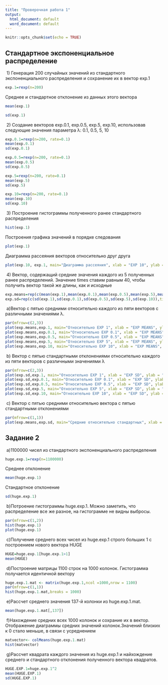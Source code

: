 ```yaml
---
title: "Проверочная работа 1"
output:
  html_document: default
  word_document: default
---
```


```r
knitr::opts_chunk$set(echo = TRUE)
```

## Стандартное экспоненциальное распределение

\ 1)
Генерация 200 случайных значений из стандартного экспоненциального распределения и сохранение их в вектор exp.1
```r
exp.1=rexp(n=200)
```
Среднее и стандартное отклонение из данных этого вектора
```r
mean(exp.1)
```
```r
sd(exp.1)
```

\ 2)
Создание векторов exp.0.1, exp.0.5, exp.5, exp.10, использовав следующие значения параметра λ: 0.1, 0.5, 5, 10
```r
exp.0.1=rexp(n=200, rate=0.1)
mean(exp.0.1)
sd(exp.0.1)

exp.0.5=rexp(n=200, rate=0.1)
mean(exp.0.5)
sd(exp.0.5)

exp.5=rexp(n=200, rate=0.1)
mean(exp.5)
sd(exp.5)

exp.10=rexp(n=200, rate=0.1)
mean(exp.10)
sd(exp.10)
```

\ 3)
Построение гистограммы полученного ранее стандартного распределения
```r
hist(exp.1)
```

Построения графика значений в порядке следования
```r
plot(exp.1)
```

Диаграмма рассеяния векторов относительно друг друга
```r
plot(exp.10, exp.1, main="Диаграмма рассеяния", xlab = "EXP 10", ylab = "EXP 1" )
```


\ 4)
Вектор, содержащий средние значения каждого из 5 полученных ранее распределений. Значение times ставим равным 40, чтобы получить вектор такой же длины, как и исходные
```r
exp.means=rep(c(mean(exp.1),mean(exp.0.1),mean(exp.0.5),mean(exp.5),mean(exp.10)),times=40)
exp.sd=rep(c(sd(exp.1),sd(exp.0.1),sd(exp.0.5),sd(exp.5),sd(exp.10)),times=40)
```
\ a)Вектор с пятью средними относительно каждого из пяти векторов с различными значениями λ.
```r
par(mfrow=c(2,3))
plot(exp.means,exp.1, main="Относительно EXP 1", xlab = "EXP MEANS", ylab = "EXP 1")
plot(exp.means,exp.0.1, main="Относительно EXP 0.1", xlab = "EXP MEANS", ylab = "EXP 0.1")
plot(exp.means,exp.0.5, main="Относительно EXP 0.5", xlab = "EXP MEANS", ylab = "EXP 0.5")
plot(exp.means,exp.5, main="Относительно EXP 5", xlab = "EXP MEANS", ylab = "EXP 5")
plot(exp.means,exp.10, main="Относительно EXP 10", xlab = "EXP MEANS", ylab = "EXP 10")
```

\ b) Вектор с пятью стандартными отклонениями относительно каждого из пяти векторов с различными значениями λ
```r
par(mfrow=c(2,3))
plot(exp.sd,exp.1, main="Относительно EXP 1", xlab = "EXP SD", ylab = "EXP 1")
plot(exp.sd,exp.0.1, main="Относительно EXP 0.1", xlab = "EXP SD", ylab = "EXP 0.1")
plot(exp.sd,exp.0.5, main="Относительно EXP 0.5", xlab = "EXP SD", ylab = "EXP 0.5")
plot(exp.sd,exp.5, main="Относительно EXP 5", xlab = "EXP SD", ylab = "EXP 5")
plot(exp.sd,exp.10, main="Относительно EXP 10", xlab = "EXP SD", ylab = "EXP 10")
```

\ c) Вектор с пятью средними относительно вектора с пятью стандартными отклонениями
```r
par(mfrow=c(1,1))
plot(exp.means,exp.sd, main="Средние относительно стандартных", xlab = "EXP MEANS", ylab = "EXP SD")
```

## Задание 2
\ a)1100000 чисел из стандартного экспоненциального распределения
```r
huge.exp.1=rexp(n=1100000)
```

Среднее отклонение 
```r
mean(huge.exp.1)
```

Стандартное отклонение
```r
sd(huge.exp.1)
```

\ b)Потроение гистограммы huge.exp.1. Можно заметить, что распределение все же разное, на гистограмме не видны выбросы.
```r
par(mfrow=c(1,2))
hist(huge.exp.1)
plot(huge.exp.1)
```

\ c)Получение среднего всех чисел из huge.exp.1 строго больших 1 с построением нового вектора HUGE
```r
HUGE=huge.exp.1[huge.exp.1>1]
mean(HUGE)
```

\ d)Построение матрицы 1100 строк на 1000 колонок. Гистограмма получается идентичной вектору
```r
huge.exp.1.mat <- matrix(huge.exp.1,ncol =1000,nrow = 1100)
par(mfrow=c(1,1))
hist(huge.exp.1.mat,breaks = 1000)
```

\ e)Рассчет среднего значения 137-й колонки из huge.exp.1.mat.
```r
mean(huge.exp.1.mat[,137])
```

\ f)Нахождение средних всех 1000 колонок и сохрание их в вектор. Отображение диаграммы средних значений колонок.Значений близких к 0 стало меньше, в связи с усреднением
```r
matvector<- colMeans(huge.exp.1.mat)
hist(matvector)
```

\ g)Рассчет квадрата каждого значения из huge.exp.1 и найхождение среднего и стандартного отклонения полученного вектора квадратов.
```r
HUGE.EXP.1=huge.exp.1^2
mean(HUGE.EXP.1)
sd(HUGE.EXP.1)
```

